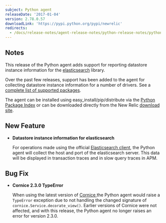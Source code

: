 ```yaml
---
subject: Python agent
releaseDate: '2017-01-04'
version: 2.78.0.57
downloadLink: 'https://pypi.python.org/pypi/newrelic'
redirects:
  - /docs/release-notes/agent-release-notes/python-release-notes/python-agent-278056
---
```


## Notes

This release of the Python agent adds support for reporting datastore instance information for the [elasticsearch](https://pypi.python.org/pypi/elasticsearch) library.

Over the past few releases, support has been added to the agent for collecting datastore instance information for a number of drivers. See a [complete list of supported packages](https://docs.newrelic.com/docs/apm/applications-menu/features/analyze-database-instance-level-performance-issues#python-compatibility).

The agent can be installed using easy_install/pip/distribute via the [Python Package Index](https://pypi.python.org/pypi/newrelic) or can be downloaded directly from the New Relic [download site](https://download.newrelic.com/python_agent/release/).

## New Feature

* **Datastore instance information for elasticsearch**

  For operations made using the official [Elasticsearch client](https://pypi.python.org/pypi/elasticsearch), the Python agent will collect the host and port of the elasticsearch server. This data will be displayed in transaction traces and in slow query traces in APM.

## Bug Fix

* **Cornice 2.3.0 TypeError**

  When using the latest version of [Cornice](https://pypi.python.org/pypi/cornice),the Python agent would raise a `TypeError` exception due to not handling the changed signature of `cornice.Service.decorate_view()`. Earlier versions of Cornice were not affected, and with this release, the Python agent no longer raises an error for version 2.3.0.

